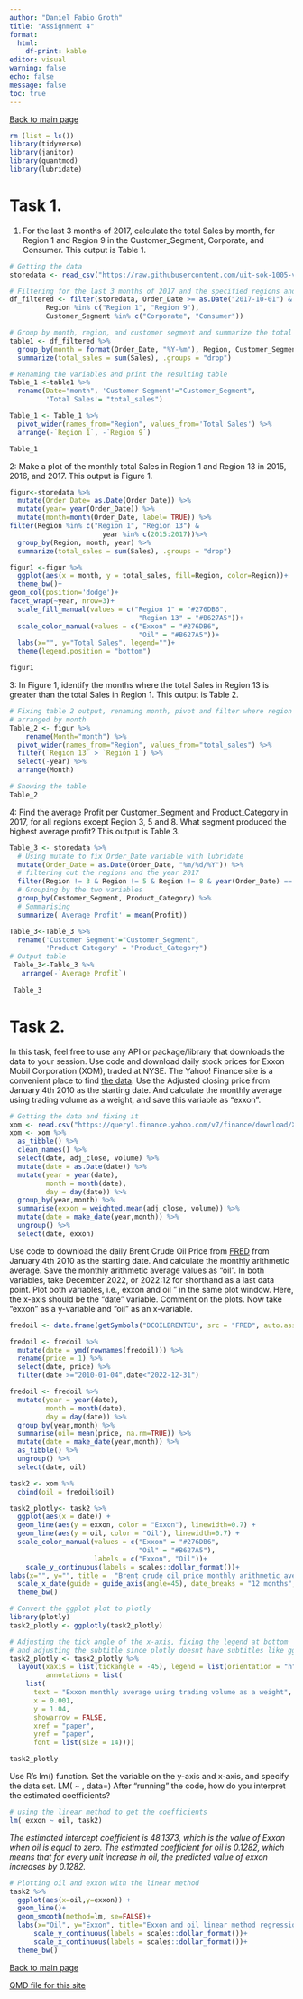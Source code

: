 ```yaml
---
author: "Daniel Fabio Groth"
title: "Assignment 4"
format:
  html:
    df-print: kable
editor: visual
warning: false
echo: false
message: false
toc: true
---
```


[Back to main page](https://danielfabiog.github.io/SOK-1005/)

```r
rm (list = ls())
library(tidyverse)
library(janitor)
library(quantmod)
library(lubridate)
```

# Task 1.

1.  For the last 3 months of 2017, calculate the total Sales by month, for Region 1 and Region 9 in the Customer_Segment, Corporate, and Consumer. This output is Table 1.

```r
# Getting the data
storedata <- read_csv("https://raw.githubusercontent.com/uit-sok-1005-v23/uit-sok-1005-v23.github.io/main/storedata.csv", show_col_types = FALSE)
```

```r
# Filtering for the last 3 months of 2017 and the specified regions and segments
df_filtered <- filter(storedata, Order_Date >= as.Date("2017-10-01") & Order_Date <= as.Date("2017-12-31"),
         Region %in% c("Region 1", "Region 9"),
         Customer_Segment %in% c("Corporate", "Consumer"))

# Group by month, region, and customer segment and summarize the total sales
table1 <- df_filtered %>%
  group_by(month = format(Order_Date, "%Y-%m"), Region, Customer_Segment) %>%
  summarize(total_sales = sum(Sales), .groups = "drop")

# Renaming the variables and print the resulting table
Table_1 <-table1 %>%
  rename(Date="month", 'Customer Segment'="Customer_Segment",
         'Total Sales'= "total_sales")

Table_1 <- Table_1 %>%
  pivot_wider(names_from="Region", values_from='Total Sales') %>%
  arrange(-`Region 1`, -`Region 9`)

Table_1
```

2: Make a plot of the monthly total Sales in Region 1 and Region 13 in 2015, 2016, and 2017. This output is Figure 1.

```r


figur<-storedata %>%
  mutate(Order_Date= as.Date(Order_Date)) %>%
  mutate(year= year(Order_Date)) %>%
  mutate(month=month(Order_Date, label= TRUE)) %>%
filter(Region %in% c("Region 1", "Region 13") &
                       year %in% c(2015:2017))%>%
  group_by(Region, month, year) %>%
  summarize(total_sales = sum(Sales), .groups = "drop")

figur1 <-figur %>%
  ggplot(aes(x = month, y = total_sales, fill=Region, color=Region))+
  theme_bw()+
geom_col(position='dodge')+
facet_wrap(~year, nrow=3)+
  scale_fill_manual(values = c("Region 1" = "#276DB6", 
                                "Region 13" = "#B627A5"))+
  scale_color_manual(values = c("Exxon" = "#276DB6", 
                                "Oil" = "#B627A5"))+
  labs(x="", y="Total Sales", legend="")+
  theme(legend.position = "bottom")

figur1
```

3: In Figure 1, identify the months where the total Sales in Region 13 is greater than the total Sales in Region 1. This output is Table 2.

```r
# Fixing table 2 output, renaming month, pivot and filter where region 13 > 1
# arranged by month
Table_2 <- figur %>%
    rename(Month="month") %>%
  pivot_wider(names_from="Region", values_from="total_sales") %>%
  filter(`Region 13` > `Region 1`) %>%
  select(-year) %>%
  arrange(Month)

# Showing the table
Table_2
```

4: Find the average Profit per Customer_Segment and Product_Category in 2017, for all regions except Region 3, 5 and 8. What segment produced the highest average profit? This output is Table 3.

```r
Table_3 <- storedata %>%
  # Using mutate to fix Order_Date variable with lubridate
  mutate(Order_Date = as.Date(Order_Date, "%m/%d/%Y")) %>%
  # filtering out the regions and the year 2017
  filter(Region != 3 & Region != 5 & Region != 8 & year(Order_Date) == 2017) %>%
  # Grouping by the two variables
  group_by(Customer_Segment, Product_Category) %>%
  # Summarising
  summarize('Average Profit' = mean(Profit))
```

```r
Table_3<-Table_3 %>%
  rename('Customer Segment'="Customer_Segment",
         'Product Category' = "Product_Category")
# Output table
 Table_3<-Table_3 %>%
   arrange(-`Average Profit`)
 
 Table_3
```

# Task 2.

In this task, feel free to use any API or package/library that downloads the data to your session. Use code and download daily stock prices for Exxon Mobil Corporation (XOM), traded at NYSE. The Yahoo! Finance site is a convenient place to find [the data](https://finance.yahoo.com/quote/XOM?p=XOM&.tsrc=fin-srch&guccounter=1&guce_referrer=aHR0cHM6Ly93d3cuZ29vZ2xlLmNvbS8&guce_referrer_sig=AQAAAFPxsq3OMyVmjUi0J0prTIqCvNsFgCcjQ5H0WY8yNWD_IC8QU8uW4L99CYtwUeppCqHZMSBzoYKPc0DEbX-JwH7pTqwlQuTTxACSjuGme82tlaS44Ssq2RtiMmi4wd-AMN63-1UJrlWVNm_gaRpKyCHWmzH7O0jufICxvKb1qyYx). Use the Adjusted closing price from January 4th 2010 as the starting date. And calculate the monthly average using trading volume as a weight, and save this variable as "exxon".

```r
# Getting the data and fixing it
xom <- read.csv("https://query1.finance.yahoo.com/v7/finance/download/XOM?period1=1262563200&period2=1672444800&interval=1d&events=history&includeAdjustedClose=true")
xom <- xom %>% 
  as_tibble() %>% 
  clean_names() %>% 
  select(date, adj_close, volume) %>% 
  mutate(date = as.Date(date)) %>% 
  mutate(year = year(date), 
         month = month(date), 
         day = day(date)) %>% 
  group_by(year,month) %>% 
  summarise(exxon = weighted.mean(adj_close, volume)) %>% 
  mutate(date = make_date(year,month)) %>% 
  ungroup() %>% 
  select(date, exxon)
```

Use code to download the daily Brent Crude Oil Price from [FRED](https://fred.stlouisfed.org/series/DCOILBRENTEU) from January 4th 2010 as the starting date. And calculate the monthly arithmetic average. Save the monthly arithmetic average values as "oil". In both variables, take December 2022, or 2022:12 for shorthand as a last data point. Plot both variables, i.e., exxon and oil " in the same plot window. Here, the x-axis should be the "date" variable. Comment on the plots. Now take "exxon" as a y-variable and "oil" as an x-variable.

```r
fredoil <- data.frame(getSymbols("DCOILBRENTEU", src = "FRED", auto.assign = FALSE))

fredoil <- fredoil %>% 
  mutate(date = ymd(rownames(fredoil))) %>% 
  rename(price = 1) %>% 
  select(date, price) %>% 
  filter(date >="2010-01-04",date<"2022-12-31") 

fredoil <- fredoil %>% 
  mutate(year = year(date), 
         month = month(date), 
         day = day(date)) %>% 
  group_by(year,month) %>% 
  summarise(oil= mean(price, na.rm=TRUE)) %>% 
  mutate(date = make_date(year,month)) %>% 
  as_tibble() %>% 
  ungroup() %>% 
  select(date, oil)

task2 <- xom %>% 
  cbind(oil = fredoil$oil)
```

```r
task2_plotly<- task2 %>%
  ggplot(aes(x = date)) +
  geom_line(aes(y = exxon, color = "Exxon"), linewidth=0.7) +
  geom_line(aes(y = oil, color = "Oil"), linewidth=0.7) +
  scale_color_manual(values = c("Exxon" = "#276DB6", 
                                "Oil" = "#B627A5"),
                     labels = c("Exxon", "Oil"))+
    scale_y_continuous(labels = scales::dollar_format())+
labs(x="", y="", title =  "Brent crude oil price monthly arithmetic averages", color="")+
  scale_x_date(guide = guide_axis(angle=45), date_breaks = "12 months", date_labels = "%Y")+
  theme_bw()
```

```r
# Convert the ggplot plot to plotly
library(plotly)
task2_plotly <- ggplotly(task2_plotly)

# Adjusting the tick angle of the x-axis, fixing the legend at bottom
# and adjusting the subtitle since plotly doesnt have subtitles like ggplot
task2_plotly <- task2_plotly %>% 
  layout(xaxis = list(tickangle = -45), legend = list(orientation = "h"),
         annotations = list(
    list(
      text = "Exxon monthly average using trading volume as a weight",
      x = 0.001,
      y = 1.04,
      showarrow = FALSE,
      xref = "paper",
      yref = "paper",
      font = list(size = 14))))

task2_plotly
```

Use R's lm() function. Set the variable on the y-axis and x-axis, and specify the data set. LM(<Y variable name> \~ <X variable>, data=<dataset name>) After "running" the code, how do you interpret the estimated coefficients?

```r
# using the linear method to get the coefficients
lm( exxon ~ oil, task2)
```

*The estimated intercept coefficient is 48.1373, which is the value of Exxon when oil is equal to zero. The estimated coefficient for oil is 0.1282, which means that for every unit increase in oil, the predicted value of exxon increases by 0.1282.*

```r
# Plotting oil and exxon with the linear method
task2 %>%
  ggplot(aes(x=oil,y=exxon)) +
  geom_line()+
  geom_smooth(method=lm, se=FALSE)+
  labs(x="Oil", y="Exxon", title="Exxon and oil linear method regression")+
      scale_y_continuous(labels = scales::dollar_format())+
      scale_x_continuous(labels = scales::dollar_format())+
  theme_bw()
```

[Back to main page](https://danielfabiog.github.io/SOK-1005/)

[QMD file for this site](https://github.com/DanielFabioG/SOK-1005/blob/main/Assignments/Assignment4.qmd)

